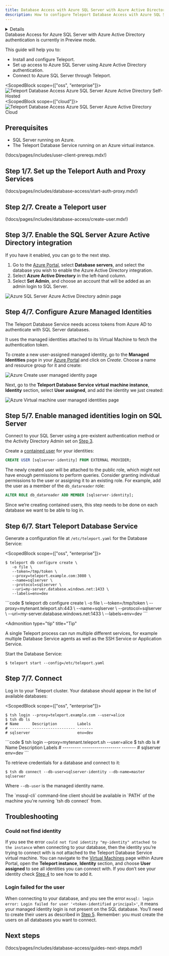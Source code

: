 ```yaml
---
title: Database Access with Azure SQL Server with Azure Active Directory authentication (Preview)
description: How to configure Teleport Database Access with Azure SQL Server using Azure Active Directory authentication.
---
```


<Details
  title="Version warning"
  opened={true}
  scope={["oss", "enterprise"]}
  scopeOnly={true}
  min="11.0"
>
  Database Access for Azure SQL Server with Azure Active Directory authentication
  is available starting from Teleport `11.0`.
</Details>

<Admonition type="warning" title="Preview">
  Database Access for Azure SQL Server with Azure Active Directory authentication is
  currently in Preview mode.
</Admonition>

This guide will help you to:

- Install and configure Teleport.
- Set up access to Azure SQL Server using Azure Active Directory authentication.
- Connect to Azure SQL Server through Teleport.

<ScopedBlock scope={["oss", "enterprise"]}>
![Teleport Database Access Azure SQL Server Azure Active Directory Self-Hosted](../../../img/database-access/guides/sqlserver/sql-aad.png)
</ScopedBlock>
<ScopedBlock scope={["cloud"]}>
![Teleport Database Access Azure SQL Server Azure Active Directory Cloud](../../../img/database-access/guides/sqlserver/cloud-sql-aad.png)
</ScopedBlock>

## Prerequisites

- SQL Server running on Azure.
- The Teleport Database Service running on an Azure virtual instance.

(!docs/pages/includes/user-client-prereqs.mdx!)

## Step 1/7. Set up the Teleport Auth and Proxy Services

(!docs/pages/includes/database-access/start-auth-proxy.mdx!)

## Step 2/7. Create a Teleport user

(!docs/pages/includes/database-access/create-user.mdx!)

## Step 3/7. Enable the SQL Server Azure Active Directory integration

If you have it enabled, you can go to the next step.

1. Go to the [Azure Portal](https://portal.azure.com/), select **Database
   servers**, and select the database you wish to enable the Azure Active Directory
   integration.
2. Select **Azure Active Directory** in the left-hand column.
3. Select **Set Admin**, and choose an account that will be added as an admin
   login to SQL Server.

![Azure SQL Server Azure Active Directory admin page](../../../img/database-access/guides/sqlserver/azure-set-ad-admin.png)

## Step 4/7. Configure Azure Managed Identities

The Teleport Database Service needs access tokens from Azure AD to authenticate with
SQL Server databases.

It uses the managed identities attached to its Virtual Machine to fetch the
authentication token.

To create a new user-assigned managed identity, go to the **Managed Identities**
page in your [Azure Portal](https://portal.azure.com/#view/HubsExtension/BrowseResource/resourceType/Microsoft.ManagedIdentity%2FuserAssignedIdentities)
and click on *Create*. Choose a name and resource group for it and create:

![Azure Create user managed identity page](../../../img/database-access/guides/sqlserver/azure-user-managed-identity.png)

Next, go to the **Teleport Database Service virtual machine instance**,
**Identity** section, select **User assigned**, and add the identity we just
created:

![Azure Virtual machine user managed identities page](../../../img/database-access/guides/sqlserver/azure-attach-managed-identity-vm.png)

## Step 5/7. Enable managed identities login on SQL Server

Connect to your SQL Server using a pre-existent authentication method or the
Activity Directory Admin set on
[Step 3](#step-37-enable-sql-server-azure-active-directory-integration).

Create a [contained user](https://learn.microsoft.com/en-us/sql/relational-databases/security/contained-database-users-making-your-database-portable?view=sql-server-ver16)
for your identities:
```sql
CREATE USER [sqlserver-identity] FROM EXTERNAL PROVIDER;
```

The newly created user will be attached to the public role, which might not
have enough permissions to perform queries. Consider granting individual
permissions to the user or assigning it to an existing role. For example, add the user as a member of the
`db_datareader` role:
```sql
ALTER ROLE db_datareader ADD MEMBER [sqlserver-identity];
```

<Admonition type="note">
Since we’re creating contained users, this step needs to be done on each
database we want to be able to log in.
</Admonition>

## Step 6/7. Start Teleport Database Service

Generate a configuration file at `/etc/teleport.yaml` for the Database Service:

<ScopedBlock scope={["oss", "enterprise"]}>
```code
$ teleport db configure create \
   -o file \
   --token=/tmp/token \
   --proxy=teleport.example.com:3080 \
   --name=sqlserver \
   --protocol=sqlserver \
   --uri=my-server.database.windows.net:1433 \
   --labels=env=dev
```
</ScopedBlock>
<ScopedBlock scope={["cloud"]}>
```code
$ teleport db configure create \
   -o file \
   --token=/tmp/token \
   --proxy=mytenant.teleport.sh:443 \
   --name=sqlserver \
   --protocol=sqlserver \
   --uri=my-server.database.windows.net:1433 \
   --labels=env=dev
```
</ScopedBlock>

<Admonition
  type="tip"
  title="Tip"
>
  A single Teleport process can run multiple different services, for example
  multiple Database Service agents as well as the SSH Service or Application
  Service.
  
</Admonition>

Start the Database Service:

```code
$ teleport start --config=/etc/teleport.yaml
```

## Step 7/7. Connect

Log in to your Teleport cluster. Your database should appear in the list of
available databases:

<ScopedBlock scope={["oss", "enterprise"]}>
```code
$ tsh login --proxy=teleport.example.com --user=alice
$ tsh db ls
# Name      Description         Labels
# --------- ------------------- -------
# sqlserver                     env=dev
```
</ScopedBlock>
<ScopedBlock scope={["cloud"]}>
```code
$ tsh login --proxy=mytenant.teleport.sh --user=alice
$ tsh db ls
# Name      Description         Labels
# --------- ------------------- -------
# sqlserver                     env=dev
```
</ScopedBlock>

To retrieve credentials for a database and connect to it:

```code
$ tsh db connect --db-user=sqlserver-identity --db-name=master sqlserver
```

Where `--db-user` is the managed identity name.

<Admonition type="note">
  The `mssql-cli` command-line client should be available in `PATH` of the machine
  you're running `tsh db connect` from.
</Admonition>

## Troubleshooting

### Could not find identity

If you see the error `could not find identity "my-identity" attached to the
instance` when connecting to your database, then the identity you’re trying to
connect with is not attached to the Teleport Database Service virtual machine.
You can navigate to the [Virtual Machines](https://portal.azure.com/#view/HubsExtension/BrowseResource/resourceType/Microsoft.Compute%2FVirtualMachines) page within Azure Portal,
open the **Teleport instance**, **Identity** section, and choose **User
assigned** to see all identities you can connect with. If you don’t see your
identity check [Step 4](#step-47-configure-azure-managed-identities) to see how
to add it.

### Login failed for the user

When connecting to your database, and you see the error `mssql: login error: Login
failed for user '<token-identified principal>'`, it means your managed identity
login is not present on the SQL database. You’ll need to create their users as
described in [Step 5](#step-57-enable-managed-identities-login-on-sql-server).
Remember: you must create the users on all databases you want to connect.

## Next steps

(!docs/pages/includes/database-access/guides-next-steps.mdx!)
